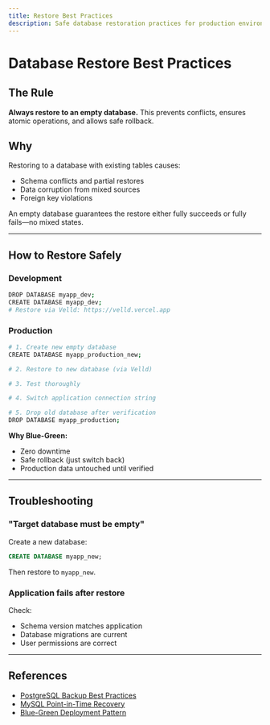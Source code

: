 ```yaml
---
title: Restore Best Practices
description: Safe database restoration practices for production environments.
---
```


# Database Restore Best Practices

## The Rule

**Always restore to an empty database.** This prevents conflicts, ensures atomic operations, and allows safe rollback.

## Why

Restoring to a database with existing tables causes:
- Schema conflicts and partial restores
- Data corruption from mixed sources
- Foreign key violations

An empty database guarantees the restore either fully succeeds or fully fails—no mixed states.

---

## How to Restore Safely

### Development

```bash
DROP DATABASE myapp_dev;
CREATE DATABASE myapp_dev;
# Restore via Velld: https://velld.vercel.app
```

### Production

```bash
# 1. Create new empty database
CREATE DATABASE myapp_production_new;

# 2. Restore to new database (via Velld)

# 3. Test thoroughly

# 4. Switch application connection string

# 5. Drop old database after verification
DROP DATABASE myapp_production;
```

**Why Blue-Green:**
- Zero downtime
- Safe rollback (just switch back)
- Production data untouched until verified

---

## Troubleshooting

### "Target database must be empty"

Create a new database:
```sql
CREATE DATABASE myapp_new;
```

Then restore to `myapp_new`.

### Application fails after restore

Check:
- Schema version matches application
- Database migrations are current
- User permissions are correct

---

## References

- [PostgreSQL Backup Best Practices](https://www.postgresql.org/docs/current/backup-dump.html#BACKUP-DUMP-RESTORE)
- [MySQL Point-in-Time Recovery](https://dev.mysql.com/doc/refman/8.0/en/point-in-time-recovery.html)
- [Blue-Green Deployment Pattern](https://martinfowler.com/bliki/BlueGreenDeployment.html)